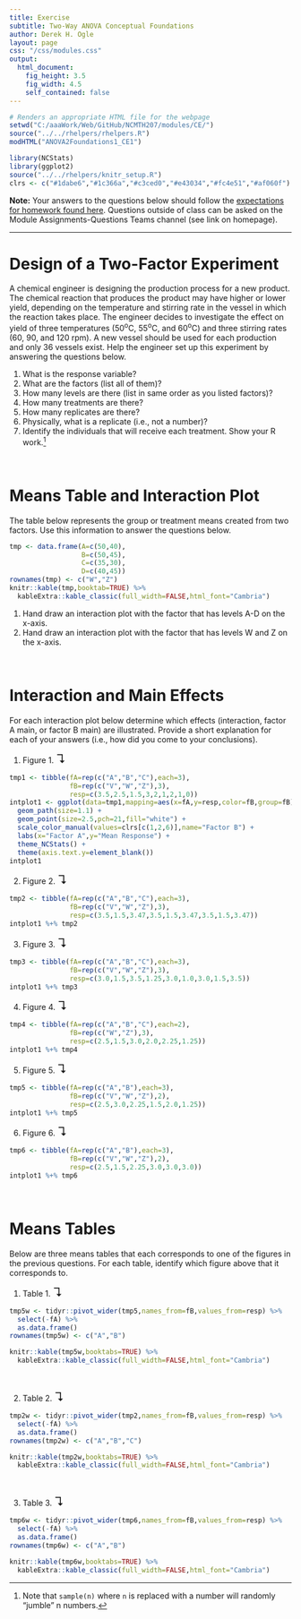 ```yaml
---
title: Exercise
subtitle: Two-Way ANOVA Conceptual Foundations
author: Derek H. Ogle
layout: page
css: "/css/modules.css"
output:
  html_document:
    fig_height: 3.5
    fig_width: 4.5
    self_contained: false
---
```


```r
# Renders an appropriate HTML file for the webpage
setwd("C:/aaaWork/Web/GitHub/NCMTH207/modules/CE/")
source("../../rhelpers/rhelpers.R")
modHTML("ANOVA2Foundations1_CE1")
```

```r
library(NCStats)
library(ggplot2)
source("../../rhelpers/knitr_setup.R")
clrs <- c("#1dabe6","#1c366a","#c3ced0","#e43034","#fc4e51","#af060f")
```

<div class="alert alert-warning">
  <strong>Note:</strong> Your answers to the questions below should follow the <a href="../resources/hwformat" target="_blank">expectations for homework found here</a>. Questions outside of class can be asked on the Module Assignments-Questions Teams channel (see link on homepage).
</div>

----

# Design of a Two-Factor Experiment
A chemical engineer is designing the production process for a new product. The chemical reaction that produces the product may have higher or lower yield, depending on the temperature and stirring rate in the vessel in which the reaction takes place. The engineer decides to investigate the effect on yield of three temperatures (50<sup>o</sup>C, 55<sup>o</sup>C, and 60<sup>o</sup>C) and three stirring rates (60, 90, and 120 rpm). A new vessel should be used for each production and only 36 vessels exist. Help the engineer set up this experiment by answering the questions below.

1. What is the response variable?
1. What are the factors (list all of them)?
1. How many levels are there (list in same order as you listed factors)?
1. How many treatments are there?
1. How many replicates are there?
1. Physically, what is a replicate (i.e., not a number)?
1. Identify the individuals that will receive each treatment. Show your R work.[^sample]

&nbsp;

# Means Table and Interaction Plot

The table below represents the group or treatment means created from two factors. Use this information to answer the questions below.

```r
tmp <- data.frame(A=c(50,40),
                  B=c(50,45),
                  C=c(35,30),
                  D=c(40,45))
rownames(tmp) <- c("W","Z")
knitr::kable(tmp,booktab=TRUE) %>%
  kableExtra::kable_classic(full_width=FALSE,html_font="Cambria")
```

1. Hand draw an interaction plot with the factor that has levels A-D on the x-axis.
1. Hand draw an interaction plot with the factor that has levels W and Z on the x-axis.

&nbsp;

# Interaction and Main Effects
For each interaction plot below determine which effects (interaction, factor A main, or factor B main) are illustrated. Provide a short explanation for each of your answers (i.e., how did you come to your conclusions).

<ol>
  <li>Figure 1. <span style="font-size:150%">&#8628;</span></li>
</ol>

```r
tmp1 <- tibble(fA=rep(c("A","B","C"),each=3),
               fB=rep(c("V","W","Z"),3),
               resp=c(3.5,2.5,1.5,3,2,1,2,1,0))
intplot1 <- ggplot(data=tmp1,mapping=aes(x=fA,y=resp,color=fB,group=fB)) +
  geom_path(size=1.1) +
  geom_point(size=2.5,pch=21,fill="white") +
  scale_color_manual(values=clrs[c(1,2,6)],name="Factor B") +
  labs(x="Factor A",y="Mean Response") +
  theme_NCStats() +
  theme(axis.text.y=element_blank())
intplot1
```

<ol start="2">
  <li>Figure 2. <span style="font-size:150%">&#8628;</span></li>
</ol>

```r
tmp2 <- tibble(fA=rep(c("A","B","C"),each=3),
               fB=rep(c("V","W","Z"),3),
               resp=c(3.5,1.5,3.47,3.5,1.5,3.47,3.5,1.5,3.47))
intplot1 %+% tmp2
```

<ol start="3">
  <li>Figure 3. <span style="font-size:150%">&#8628;</span></li>
</ol>

```r
tmp3 <- tibble(fA=rep(c("A","B","C"),each=3),
               fB=rep(c("V","W","Z"),3),
               resp=c(3.0,1.5,3.5,1.25,3.0,1.0,3.0,1.5,3.5))
intplot1 %+% tmp3
```

<ol start="4">
  <li>Figure 4. <span style="font-size:150%">&#8628;</span></li>
</ol>

```r
tmp4 <- tibble(fA=rep(c("A","B","C"),each=2),
               fB=rep(c("W","Z"),3),
               resp=c(2.5,1.5,3.0,2.0,2.25,1.25))
intplot1 %+% tmp4
```

<ol start="5">
  <li>Figure 5. <span style="font-size:150%">&#8628;</span></li>
</ol>

```r
tmp5 <- tibble(fA=rep(c("A","B"),each=3),
               fB=rep(c("V","W","Z"),2),
               resp=c(2.5,3.0,2.25,1.5,2.0,1.25))
intplot1 %+% tmp5
```

<ol start="6">
  <li>Figure 6. <span style="font-size:150%">&#8628;</span></li>
</ol>

```r
tmp6 <- tibble(fA=rep(c("A","B"),each=3),
               fB=rep(c("V","W","Z"),2),
               resp=c(2.5,1.5,2.25,3.0,3.0,3.0))
intplot1 %+% tmp6
```

&nbsp;

# Means Tables
Below are three means tables that each corresponds to one of the figures in the previous questions. For each table, identify which figure above that it corresponds to.

<ol>
  <li>Table 1. <span style="font-size:150%">&#8628;</span></li>
</ol>

```r
tmp5w <- tidyr::pivot_wider(tmp5,names_from=fB,values_from=resp) %>%
  select(-fA) %>%
  as.data.frame()
rownames(tmp5w) <- c("A","B")

knitr::kable(tmp5w,booktabs=TRUE) %>%
  kableExtra::kable_classic(full_width=FALSE,html_font="Cambria")
```

&nbsp;

<ol start="2">
  <li>Table 2. <span style="font-size:150%">&#8628;</span></li>
</ol>

```r
tmp2w <- tidyr::pivot_wider(tmp2,names_from=fB,values_from=resp) %>%
  select(-fA) %>%
  as.data.frame()
rownames(tmp2w) <- c("A","B","C")

knitr::kable(tmp2w,booktabs=TRUE) %>%
  kableExtra::kable_classic(full_width=FALSE,html_font="Cambria")
```

&nbsp;

<ol start="3">
  <li>Table 3. <span style="font-size:150%">&#8628;</span></li>
</ol>

```r
tmp6w <- tidyr::pivot_wider(tmp6,names_from=fB,values_from=resp) %>%
  select(-fA) %>%
  as.data.frame()
rownames(tmp6w) <- c("A","B")

knitr::kable(tmp6w,booktabs=TRUE) %>%
  kableExtra::kable_classic(full_width=FALSE,html_font="Cambria")
```


[^sample]: Note that `sample(n)` where `n` is replaced with a number will randomly "jumble" n numbers.
